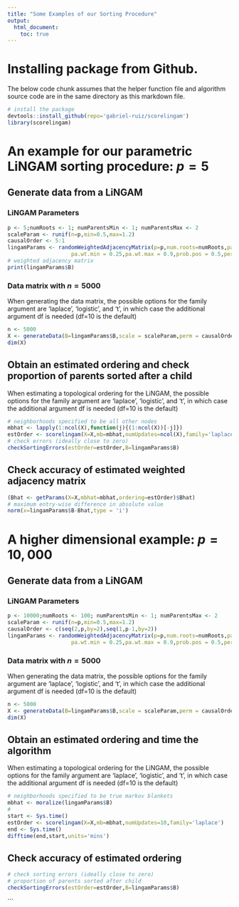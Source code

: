 ```yaml
---
title: "Some Examples of our Sorting Procedure"
output: 
  html_document:
    toc: true
---
```

# Installing package from Github. 

The below code chunk assumes that the helper function \texttt{R} file and algorithm source code are in the same directory as this \texttt{R} markdown file. 
```r
# install the package
devtools::install_github(repo='gabriel-ruiz/scorelingam')
library(scorelingam)
```


# An example for our parametric LiNGAM sorting procedure: $p=5$


## Generate data from a LiNGAM
### LiNGAM Parameters
```r
p <- 5;numRoots <- 1; numParentsMin <- 1; numParentsMax <- 2
scaleParam <- runif(n=p,min=0.5,max=1.2)
causalOrder <- 5:1
lingamParams <- randomWeightedAdjacencyMatrix(p=p,num.roots=numRoots,pa.min=numParentsMin,pa.max=numParentsMax,
                    pa.wt.min = 0.25,pa.wt.max = 0.9,prob.pos = 0.5,perm = causalOrder)
# weighted adjacency matrix
print(lingamParams$B)
```
### Data matrix with $n=5000$
When generating the data matrix, the possible options for the family argument are 'laplace', 'logistic', and 't', in which case the additional argument df is needed (df=10 is the default)
```r
n <- 5000
X <- generateData(B=lingamParams$B,scale = scaleParam,perm = causalOrder,n = n,family = 'laplace')
dim(X)
```

## Obtain an estimated ordering and check proportion of parents sorted after a child
When estimating a topological ordering for the LiNGAM, the possible options for the family argument are 'laplace', 'logistic', and 't', in which case the additional argument df is needed (df=10 is the default)
```r
# neighborhoods specified to be all other nodes
mbhat <- lapply(1:ncol(X),function(j){(1:ncol(X))[-j]}) 
estOrder <- scorelingam(X=X,mb=mbhat,numUpdates=ncol(X),family='laplace')
# check errors (ideally close to zero)
checkSortingErrors(estOrder=estOrder,B=lingamParams$B)
```

## Check accuracy of estimated weighted adjacency matrix

```r
(Bhat <- getParams(X=X,mbhat=mbhat,ordering=estOrder)$Bhat)
# maximum entry-wise difference in absolute value
norm(x=lingamParams$B-Bhat,type = 'i')
```


# A higher dimensional example: $p=10,000$
## Generate data from a LiNGAM 
### LiNGAM Parameters
```r
p <- 10000;numRoots <- 100; numParentsMin <- 1; numParentsMax <- 2
scaleParam <- runif(n=p,min=0.5,max=1.2)
causalOrder <- c(seq(2,p,by=2),seq(1,p-1,by=2))
lingamParams <- randomWeightedAdjacencyMatrix(p=p,num.roots=numRoots,pa.min=numParentsMin,pa.max=numParentsMax,
                    pa.wt.min = 0.25,pa.wt.max = 0.9,prob.pos = 0.5,perm = causalOrder)
```
### Data matrix with $n=5000$
When generating the data matrix, the possible options for the family argument are 'laplace', 'logistic', and 't', in which case the additional argument df is needed (df=10 is the default)
```r
n <- 5000
X <- generateData(B=lingamParams$B,scale = scaleParam,perm = causalOrder,n = n,family = 'laplace')
dim(X)
```

## Obtain an estimated ordering and time the algorithm
When estimating a topological ordering for the LiNGAM, the possible options for the family argument are 'laplace', 'logistic', and 't', in which case the additional argument df is needed (df=10 is the default)
```r
# neighborhoods specified to be true markov blankets
mbhat <- moralize(lingamParams$B) 
#
start <- Sys.time()
estOrder <- scorelingam(X=X,mb=mbhat,numUpdates=10,family='laplace')
end <- Sys.time()
difftime(end,start,units='mins')

```

## Check accuracy of estimated ordering

```r
# check sorting errors (ideally close to zero)
# proportion of parents sorted after child
checkSortingErrors(estOrder=estOrder,B=lingamParams$B)
```


```